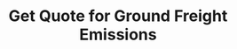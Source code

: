 ---
title: 'Get Quote for Ground Freight Emissions'
openapi: 'POST /v1/quotes/ground-freight'
description: 'Get a price quote for offsetting ground freight shipment carbon emissions. Will return the amount of CO2e to offset and total price.'
---